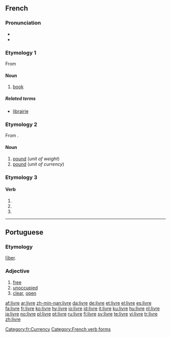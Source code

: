{{wikipedia|dab=livre}}
==French==

===Pronunciation===
*{{IPA|lang=fr|/livʁ/}}
*{{SAMPA|lang=fr|/livR/}}

===Etymology 1===
From {{L.|fr}} {{term|liber|lang=la}}

====Noun====
{{fr-noun|m}}

# [[book]]

=====Related terms=====
*[[librairie]] {{f}}

===Etymology 2===
From {{L.|fr}} {{term|libra|lang=la}}.

====Noun====
{{fr-noun|f}}

# [[pound]] (''unit of weight'')
# [[pound]] (''unit of currency'')

[[Category:fr:Currency]]
===Etymology 3===
{{inflected form of|livrer}}

====Verb====
{{fr-verb-form}}

# {{form of|First- and third-person singular indicative present form|livrer|lang=French}}
# {{form of|First- and third-person singular subjunctive present form|livrer|lang=French}}
# {{form of|Ordinary second-person singular imperative present form|livrer|lang=French}}[[Category:French verb forms]]

----

==Portuguese==

===Etymology===
{{L.|pt}} [[liber|līber]].

===Adjective===
{{infl|pt|adjective}}

# [[free]]
# [[unoccupied]]
# [[clear]], [[open]]

[[af:livre]]
[[ar:livre]]
[[zh-min-nan:livre]]
[[da:livre]]
[[de:livre]]
[[et:livre]]
[[el:livre]]
[[es:livre]]
[[fa:livre]]
[[fr:livre]]
[[ko:livre]]
[[hy:livre]]
[[io:livre]]
[[id:livre]]
[[it:livre]]
[[ku:livre]]
[[hu:livre]]
[[nl:livre]]
[[ja:livre]]
[[no:livre]]
[[pl:livre]]
[[pt:livre]]
[[ru:livre]]
[[fi:livre]]
[[sv:livre]]
[[te:livre]]
[[vi:livre]]
[[tr:livre]]
[[zh:livre]]